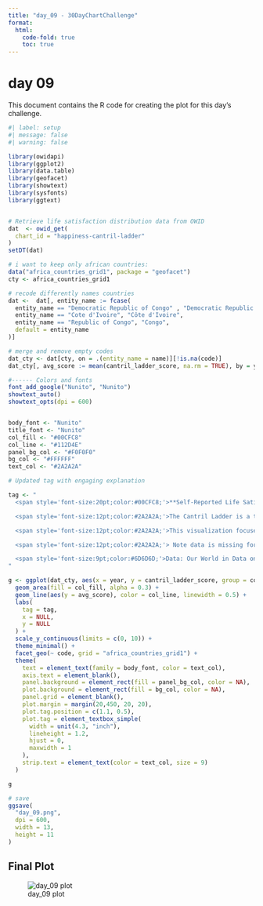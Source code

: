 ```yaml
---
title: "day_09 - 30DayChartChallenge"
format:
  html:
    code-fold: true
    toc: true
---
```


# day 09

This document contains the R code for creating the plot for this day's challenge.

```r
#| label: setup
#| message: false
#| warning: false

library(owidapi)
library(ggplot2)
library(data.table)
library(geofacet)
library(showtext)
library(sysfonts)
library(ggtext)


# Retrieve life satisfaction distribution data from OWID
dat  <- owid_get(
  chart_id = "happiness-cantril-ladder"
)
setDT(dat)

# i want to keep only african countries:
data("africa_countries_grid1", package = "geofacet")
cty <- africa_countries_grid1

# recode differently names countries
dat <-  dat[, entity_name := fcase(
  entity_name == "Democratic Republic of Congo" , "Democratic Republic of the Congo",
  entity_name == "Cote d'Ivoire", "Côte d'Ivoire",
  entity_name == "Republic of Congo", "Congo",
  default = entity_name
)]

# merge and remove empty codes
dat_cty <- dat[cty, on = .(entity_name = name)][!is.na(code)]
dat_cty[, avg_score := mean(cantril_ladder_score, na.rm = TRUE), by = year]

#------ Colors and fonts
font_add_google("Nunito", "Nunito")
showtext_auto()
showtext_opts(dpi = 600)


body_font <- "Nunito"
title_font <- "Nunito"
col_fill <- "#00CFC8"
col_line <- "#112D4E"
panel_bg_col <- "#F0F0F0"
bg_col <- "#FFFFFF"
text_col <- "#2A2A2A"

# Updated tag with engaging explanation

tag <- "
  <span style='font-size:20pt;color:#00CFC8;'>**Self-Reported Life Satisfaction in Africa**</span><br>

  <span style='font-size:12pt;color:#2A2A2A;'>The Cantril Ladder is a tool used to measure life satisfaction. Imagine a ladder with 11 steps: <span style='color:#2A2A2A;'>**0**</span> represents the *worst possible life* and <span style='color:#00CFC8;'>**10**</span> represents the *best possible life*. People rate their current lives on this scale, offering a snapshot of well-being.</span><br>

  <span style='font-size:12pt;color:#2A2A2A;'>This visualization focuses on African countries from 2011 to 2020. The <span style='color:#00CFC8;'>**aquamarine areas**</span> show yearly country averages, while the <span style='color:#112D4E;'>**midnight line**</span> represents the average score across all African countries This average provides a benchmark for comparison.</span>

  <span style='font-size:12pt;color:#2A2A2A;'> Note data is missing for given years, for instance in Djibouti (DJ) or South Sudan (SSD), or entirely for certain countries like Eritrea (ER) or Capo Verde (CV).<br>

  <span style='font-size:9pt;color:#6D6D6D;'>Data: Our World in Data on Self-Reported Life Satisfaction | Viz: @gnoblet</span>
"

g <- ggplot(dat_cty, aes(x = year, y = cantril_ladder_score, group = code)) +
  geom_area(fill = col_fill, alpha = 0.3) +
  geom_line(aes(y = avg_score), color = col_line, linewidth = 0.5) +
  labs(
    tag = tag,
    x = NULL,
    y = NULL
  ) +
  scale_y_continuous(limits = c(0, 10)) +
  theme_minimal() +
  facet_geo(~ code, grid = "africa_countries_grid1") +
  theme(
    text = element_text(family = body_font, color = text_col),
    axis.text = element_blank(),
    panel.background = element_rect(fill = panel_bg_col, color = NA),
    plot.background = element_rect(fill = bg_col, color = NA),
    panel.grid = element_blank(),
    plot.margin = margin(20,450, 20, 20),
    plot.tag.position = c(1.1, 0.5),
    plot.tag = element_textbox_simple(
      width = unit(4.3, "inch"),
      lineheight = 1.2,
      hjust = 0,
      maxwidth = 1
    ),
    strip.text = element_text(color = text_col, size = 9)
  )

g

# save
ggsave(
  "day_09.png",
  dpi = 600,
  width = 13,
  height = 11
)
```

## Final Plot

![day_09 plot](day_09.png)

